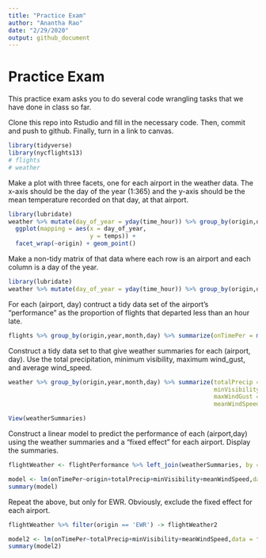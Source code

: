 ---
title: "Practice Exam"
author: "Anantha Rao"
date: "2/29/2020"
output: github_document
---

# Practice Exam

This practice exam asks you to do several code wrangling tasks that we have done in class so far. 

Clone this repo into Rstudio and fill in the necessary code.  Then, commit and push to github.  Finally, turn in a link to canvas. 

```{r echo = F}
library(tidyverse)
library(nycflights13)
# flights
# weather
```


Make a plot with three facets, one for each airport in the weather data.  The x-axis should be the day of the year (1:365) and the y-axis should be the mean temperature recorded on that day, at that airport.
```{r}
library(lubridate)
weather %>% mutate(day_of_year = yday(time_hour)) %>% group_by(origin,day_of_year) %>% summarize(temps = mean(temp)) %>% 
  ggplot(mapping = aes(x = day_of_year,
                       y = temps)) +
  facet_wrap(~origin) + geom_point()

```


Make a non-tidy matrix of that data where each row is an airport and each column is a day of the year.  

```{r}
library(lubridate)
weather %>% mutate(day_of_year = yday(time_hour)) %>% group_by(origin,day_of_year) %>% summarize(temps = mean(temp)) %>% pivot_wider(names_from = day_of_year,values_from = temps) %>% View
```


For each (airport, day) contruct a tidy data set of the airport's "performance" as the proportion of flights that departed less than an hour late. 
```{r}
flights %>% group_by(origin,year,month,day) %>% summarize(onTimePer = mean(dep_delay < 60,na.rm = T)) -> flightPerformance

```

Construct a tidy data set to that give weather summaries for each (airport, day).  Use the total precipitation, minimum visibility, maximum wind_gust, and average wind_speed.  
```{r,warning=FALSE}
weather %>% group_by(origin,year,month,day) %>% summarize(totalPrecip = sum(precip),
                                                          minVisibility = min(visib),
                                                          maxWindGust = max(wind_gust,na.rm = T),
                                                          meanWindSpeed = mean(wind_speed,na.rm = T)) -> weatherSummaries

View(weatherSummaries)

```

Construct a linear model to predict the performance of each (airport,day) using the weather summaries and a "fixed effect" for each airport.  Display the summaries.  
```{r}

flightWeather <- flightPerformance %>% left_join(weatherSummaries, by = c('origin','year','month','day'))

model <- lm(onTimePer~origin+totalPrecip+minVisibility+meanWindSpeed,data = flightWeather)
summary(model)

```

Repeat the above, but only for EWR.  Obviously, exclude the fixed effect for each airport.
```{r}

flightWeather %>% filter(origin == 'EWR') -> flightWeather2

model2 <- lm(onTimePer~totalPrecip+minVisibility+meanWindSpeed,data = flightWeather2)
summary(model2)
```